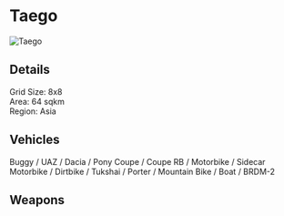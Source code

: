 # Taego  

![Taego](/img/maps/taego.jpeg)

## Details

Grid Size: 8x8  
Area: 64 sqkm  
Region: Asia  

## Vehicles

Buggy / UAZ / Dacia / Pony Coupe / Coupe RB / Motorbike / Sidecar Motorbike / Dirtbike / Tukshai / Porter / Mountain Bike / Boat / BRDM-2  

## Weapons